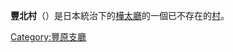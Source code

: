 {{日本町村 (廢除)|
自治體名=豐北|
町村=村|
町村章=|
日文原名=豐北村|
平假名=とよきたむら|
羅馬字拼音=Toyokita-mura|
都道府縣=樺太廳|
廢除時間=1949年6月1日| 
廢除理由=放棄領土主權| 
廢除時處置=|
現在自治體=|
支廳=豐原支廳|
郡=豐榮郡|
編號=|
面積=|
邊界未定=|
人口=3,487|
統計時間=1941年12月1日|
自治體=|
樹=|
花=|
鳥=|
其他象徵物=|
其他象徵=|
郵遞區號=|
所在地=|
電話號碼=|
外部連結=|
經度=|
緯度=|
地圖=|
註記=|
}}

'''豐北村'''（{{jpn|j=豊北村|kyu=豐北村|hg=とよきたむら|rm=Toyokita mura|f=y}}）是日本統治下的[[樺太廳|樺太廳]]的一個已不存在的[[村|村]]。

{{豐原支廳}}
[[Category:豐原支廳|Category:豐原支廳]]